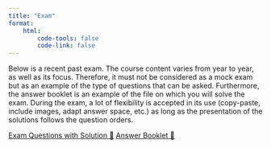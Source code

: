 ```yaml
---
title: "Exam"
format: 
    html:
        code-tools: false
        code-link: false
---
```


Below is a recent past exam. The course content varies from year to year, as well as its focus. Therefore, it must not be considered as a mock exam but as an example of the type of questions that can be asked. Furthermore, the answer booklet is an example of the file on which you will solve the exam. During the exam, a lot of flexibility is accepted in its use (copy-paste, include images, adapt answer space, etc.) as long as the presentation of the solutions follows the question orders.

[Exam Questions with Solution 📄](Exam_ML_2022_solutions_final.pdf)
[Answer Booklet 📄](Answer_Booklet_FamilyName.docx)
